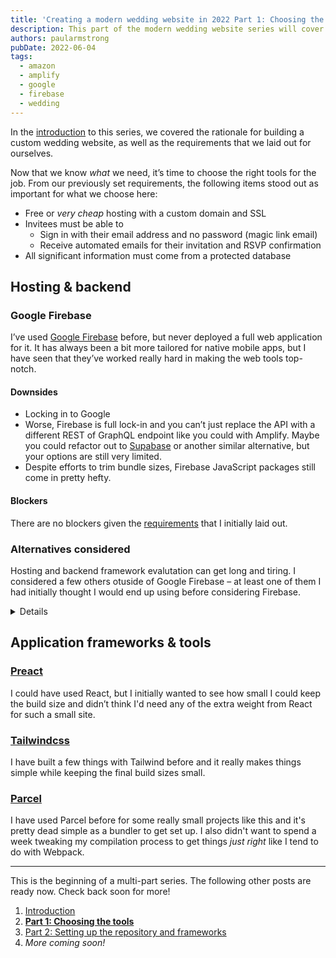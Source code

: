 ```yaml
---
title: 'Creating a modern wedding website in 2022 Part 1: Choosing the tools'
description: This part of the modern wedding website series will cover tools chosen to satisfy requirements of creating a modern wedding website in 2022.
authors: paularmstrong
pubDate: 2022-06-04
tags:
  - amazon
  - amplify
  - google
  - firebase
  - wedding
---
```



<Aside type="info" title="Multi-part series">

In the [introduction](/blog/2022/06/04/custom-wedding-website/) to this series, we covered the rationale for building a custom wedding website, as well as the requirements that we laid out for ourselves.

</Aside>

Now that we know _what_ we need, it’s time to choose the right tools for the job. From our previously set requirements, the following items stood out as important for what we choose here:

- Free or _very cheap_ hosting with a custom domain and SSL
- Invitees must be able to
  - Sign in with their email address and no password (magic link email)
  - Receive automated emails for their invitation and RSVP confirmation
- All significant information must come from a protected database

## Hosting & backend

### Google Firebase

<div class="not-prose max-w-[480px] rounded bg-slate-50 p-4 dark:bg-slate-200">
  <Picture
    src="/img/blog/wedding/firebase.png"
    alt="Firebase logo"
    widths={[300, 600]}
    width={1024}
    height={288}
    loading="lazy"
    itemprop="image"
  />
</div>

I’ve used [Google Firebase](https://firebase.google.com/) before, but never deployed a full web application for it. It has always been a bit more tailored for native mobile apps, but I have seen that they’ve worked really hard in making the web tools top-notch.

<h4>Downsides</h4>

- Locking in to Google
- Worse, Firebase is full lock-in and you can’t just replace the API with a different REST of GraphQL endpoint like you could with Amplify. Maybe you could refactor out to [Supabase](https://supabase.com/) or another similar alternative, but your options are still very limited.
- Despite efforts to trim bundle sizes, Firebase JavaScript packages still come in pretty hefty.

<h4>Blockers</h4>

There are no blockers given the [requirements](#requirements) that I initially laid out.

### Alternatives considered

Hosting and backend framework evalutation can get long and tiring. I considered a few others otuside of Google Firebase – at least one of them I had initially thought I would end up using before considering Firebase.

<Details title="Click to expand alternatives considered">

<h4>AWS Amplify</h4>

<div class="not-prose max-w-[480px] rounded bg-slate-50 p-4 dark:bg-slate-200">
  <Picture
    src="/img/blog/wedding/aws-amplify.png"
    alt="AWS Amplify logo"
    widths={[300, 600]}
    width={1838}
    height={550}
    loading="lazy"
    itemprop="image"
  />
</div>

Initially, I had hoped to be able to try out [AWS Amplify](https://docs.amplify.aws/). It would be an opportunity to learn something new that I hadn’t worked with before. It has a free tier and I thought it should cover everything that I wanted. Unfortunately there were roadblocks from the start.

<h5>Downsides</h5>

- The documentation pushed me through a web wizard. This wizard, while neat and provided a small overview to me of what might be capable, I tend to only really learn by _doing_ and writing code. I did find the docs I needed eventually by searching for "AWS Amplify getting started JavaScript".
- "To set up the project, we’ll first create a new React app with create-react-app" -- I don’t want create-react-app! Where are the instructions to do this differently?
- Everything in their documentation kept pushing me at `@aws-amplify/ui-react`. It seemed basic enough, but wanting to get this together quickly, I didn’t want to _also_ learn another UI component framework.
- Locking in to Amazon
- It seemed like Amplify is really just a little piece of the Amazon puzzle and I’d mostly need to string a bunch of services together, eg SES for sending emails.

<h5>Blockers</h5>

Unfortunately, there were a number of blockers that came up for me during investigation and prototyping:

- It’s not possible to sign in with just an email address.
- I really didn’t want to use GraphQL, even if it’s the "new hotness". That’s just overkill for what I was looking to do.
- REST might have been okay, but also still overkill needing to pick & choose the right tools to fetch data and manage state.

<h4>Supabase</h4>

<div class="not-prose max-w-[480px] rounded bg-slate-50 p-4 dark:bg-slate-200">
  <Picture
    src="/img/blog/wedding/supabase.png"
    alt="Supabase logo"
    widths={[300, 600]}
    width={2159}
    height={420}
    loading="lazy"
    itemprop="image"
  />
</div>

I would have liked to have tried [Supabase](https://supabase.com) since it's open-source and free. However, I didn't dive too far into it after the two blockers that I found:

- Cloud functions are only experimental and very limited
- No automated HTML email sending available

<h4>Parse Platform</h4>

<div class="not-prose max-w-[480px] rounded bg-white p-4">
  <Picture
    src="/img/blog/wedding/parse.png"
    alt="Parse Platform logo"
    widths={[300, 378]}
    width={378}
    height={133}
    loading="lazy"
    itemprop="image"
  />
</div>

Parse is another open source platform that I looked at briefly. Unfortunately, it had too many blockers to consider even prototyping.

- No email sending available
- It’s not possible to sign in with just an email address.
- Hosting limitations and potential cost
  - Hosting a Parse Platform application would either require a lot of setup and cost with another provider, or using [Back4App's free plan](https://www.back4app.com/compare-all-plans), which doesn't appear to have SSL.

</Details>

## Application frameworks & tools

### [Preact](https://preactjs.com/)

<div class="not-prose max-w-[480px] rounded bg-slate-50 p-4 dark:bg-slate-200">
  <Picture
    src="/img/blog/wedding/preact.webp"
    alt="Preact logo"
    widths={[300, 600]}
    width={1900}
    height={572}
    loading="lazy"
    itemprop="image"
  />
</div>

I could have used React, but I initially wanted to see how small I could keep the build size and didn’t think I'd need any of the extra weight from React for such a small site.

### [Tailwindcss](https://tailwindcss.com/)

<div class="not-prose max-w-[480px] rounded bg-slate-50 p-4 dark:bg-slate-200">
  <Picture
    src="/img/blog/wedding/tailwind.png"
    alt="Tailwindcss logo"
    widths={[300, 600]}
    width={2560}
    height={315}
    loading="lazy"
    itemprop="image"
  />
</div>

I have built a few things with Tailwind before and it really makes things simple while keeping the final build sizes small.

### [Parcel](https://parceljs.org/)

<div class="not-prose max-w-[480px] rounded bg-slate-50 p-4 dark:bg-slate-200">
  <Picture
    src="/img/blog/wedding/parcel.png"
    alt="Parcel logo"
    widths={[300, 600]}
    width={1492}
    height={516}
    loading="lazy"
    itemprop="image"
  />
</div>

I have used Parcel before for some really small projects like this and it's pretty dead simple as a bundler to get set up. I also didn't want to spend a week tweaking my compilation process to get things _just right_ like I tend to do with Webpack.

---

<Aside type="info" title="Multi-part series">

This is the beginning of a multi-part series. The following other posts are ready now. Check back soon for more!

1. [Introduction](/blog/2022/06/04/custom-wedding-website/)
2. [**Part 1: Choosing the tools**](/blog/2022/06/04/custom-wedding-website-part-1/)
3. [Part 2: Setting up the repository and frameworks](/blog/2022/10/13/custom-wedding-website-part-2/)
4. _More coming soon!_

</Aside>
